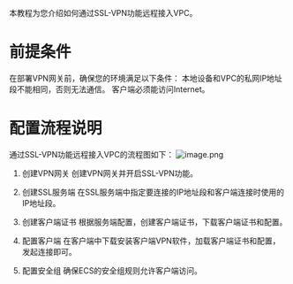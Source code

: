 本教程为您介绍如何通过SSL-VPN功能远程接入VPC。
# 前提条件
在部署VPN网关前，确保您的环境满足以下条件：
本地设备和VPC的私网IP地址段不能相同，否则无法通信。
客户端必须能访问Internet。
# 配置流程说明
通过SSL-VPN功能远程接入VPC的流程图如下：
![image.png](https://dn-odum9helk.qbox.me/Fr8NO7ypsDeicOriPnKS7B8q6kIr)
1. 创建VPN网关
创建VPN网关并开启SSL-VPN功能。

2. 创建SSL服务端
在SSL服务端中指定要连接的IP地址段和客户端连接时使用的IP地址段。

3. 创建客户端证书
根据服务端配置，创建客户端证书，下载客户端证书和配置。

4. 配置客户端
在客户端中下载安装客户端VPN软件，加载客户端证书和配置，发起连接即可。

5. 配置安全组
确保ECS的安全组规则允许客户端访问。